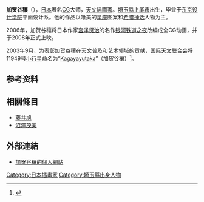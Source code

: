 {{japanese|japanese=加賀谷 穣|kana=かがや ゆたか|romaji=Kagaya Yutaka}}{{更新|time=2019-02-07T13:30:06+00:00}}
'''加贺谷穰'''（{{bd|1968年||||catIdx=Kagaya Yutaka}}），[[日本|日本]]著名[[计算机图形学|CG]]大师，[[天文|天文]][[插画家|插画家]]。[[埼玉縣|埼玉縣]][[上尾市|上尾市]]出生，毕业于[[东京设计学院|东京设计学院]]平面设计系。他的作品以唯美的[[星座|星座]]图案和[[希腊神话|希腊神话]]人物为主。

2006年，加贺谷穰将日本作家[[宫泽贤治|宫泽贤治]]的名作[[银河铁道之夜|银河铁道之夜]]改编成全CG动画，并于2008年正式上映。

2003年9月，为表彰加贺谷穰在天文普及和艺术领域的贡献，[[国际天文联合会|国际天文联合会]]将11949号[[小行星|小行星]]命名为“[[小行星11949|Kagayayutaka]]”（加贺谷穰）<ref>{{Cite web |url=http://news.sohu.com/20070711/n251010196.shtml |title=北京天文馆在数字宇宙剧场上映《银河铁道之夜》 |accessdate=2010-07-13 |archive-date=2008-01-19 |archive-url=https://web.archive.org/web/20080119140119/http://news.sohu.com/20070711/n251010196.shtml |dead-url=no }}</ref>。

== 参考资料 ==
{{reflist}}

== 相關條目 ==
*[[藤井旭|藤井旭]]
*[[沼澤茂美|沼澤茂美]]

== 外部連結 ==
*[http://www.kagayastudio.com/ 加贺谷穰的個人網站]{{Wayback|url=http://www.kagayastudio.com/ |date=20101028080928 }}

{{DEFAULTSORT:Kagaya Yutaka}}
[[Category:日本插畫家|Category:日本插畫家]]
[[Category:埼玉縣出身人物|Category:埼玉縣出身人物]]